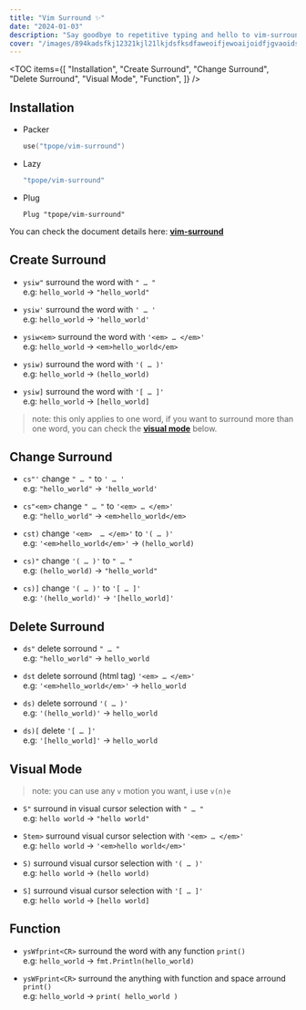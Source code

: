 ```yaml
---
title: "Vim Surround ✨"
date: "2024-01-03"
description: "Say goodbye to repetitive typing and hello to vim-surround, the ultimate tool for efficient text manipulation in Vim! ✨"
cover: "/images/894kadsfkj12321kjl21lkjdsfksdfaweoifjewoaijoidfjgvaoids.png"
---
```


<TOC 
   items={[
      "Installation", 
      "Create Surround",
      "Change Surround",
      "Delete Surround",
      "Visual Mode", "Function",
   ]} />


## Installation
- Packer 
	```lua
   use("tpope/vim-surround")
   ```

- Lazy
	```lua
	"tpope/vim-surround"
   ```
	
- Plug
	```vim
	Plug "tpope/vim-surround"
   ```
	
You can check the document details here:
**[vim-surround](https://github.com/tpope/vim-surround "vim-surround")**

## Create Surround
  -  `ysiw"` surround the word with `" … "`\
      e.g:
         `hello_world` → `"hello_world"`
         <GIF src="/images/ysiw1.gif" alt='ysiw"' />
         <br />

   - `ysiw'` surround the word with `' … '`\
      e.g: 
         `hello_world` → `'hello_world'`
         <GIF src="/images/ysiw2.gif" alt="ysiw'" alt="ysiw'" />
         <br />

   - `ysiw<em>` surround the word with `'<em> … </em>'`\
      e.g:
         `hello_world` → `<em>hello_world</em>`
         <GIF src="/images/ysiwtag.gif" alt="ysiwtag" alt="ysiwtag" />
         <br />

   - `ysiw)` surround the word with `'( … )'`\
      e.g: 
         `hello_world` → `(hello_world)`
         <GIF src="/images/ysiw).gif" alt="ysiw)" />
         <br />

   - `ysiw]` surround the word with `'[ … ]'`\
      e.g: 
         `hello_world` → `[hello_world]`
         <GIF src="/images/ysiw].gif" alt="ysiw]" />
         <br />

   > note: this only applies to one word, if you want to surround more than one
   > word, you can check the **[visual mode](#visual-mode)** below.


## Change Surround
   - `cs"'` change `" … "` to `' … '`\
      e.g: 
         `"hello_world"` → `'hello_world'`
         <GIF src="/images/cs1.gif" alt="cs1" />
         <br />


   - `cs"<em>` change `" … "` to `'<em> … </em>'`\
      e.g: 
         `"hello_world"` → `<em>hello_world</em>`
         <GIF src="/images/cs2.gif" alt="cs2" />
         <br />


   - `cst)` change `'<em>  … </em>'` to `'( … )'`\
      e.g: 
         `'<em>hello_world</em>'` → `(hello_world)`
         <GIF src="/images/cs3.gif" alt="cs3" />
         <br />

   - `cs)"` change `'( … )'` to `" … "`\
      e.g:
         `(hello_world)` → `"hello_world"`
         <GIF src="/images/cs4.gif" alt="cs4" />
         <br />


   - `cs)]` change `'( … )'` to `'[ … ]'`\
      e.g:
         `'(hello_world)'` → `'[hello_world]'`
         <GIF src="/images/cs5.gif" alt="cs5" />
         <br />



## Delete Surround
   - `ds"` delete sorround `" … "`\
      e.g: 
         `"hello_world"` → `hello_world`
         <GIF src="/images/ds1.gif" alt="cs1" />
         <br />


   - `dst` delete sorround (html tag) `'<em> … </em>'`\
      e.g:
         `'<em>hello_world</em>'` → `hello_world`
         <GIF src="/images/ds2.gif" alt="cs2" />
         <br />


   - `ds)` delete sorround `'( … )'`\
      e.g: 
         `'(hello_world)'` → `hello_world`
         <GIF src="/images/ds3.gif" alt="cs3" />
         <br />

   - `ds)[` delete `'[ … ]'`\
      e.g: 
         `'[hello_world]'` → `hello_world`
         <GIF src="/images/ds4.gif" alt="cs4" />
         <br />



## Visual Mode
   > note: you can use any `v` motion you want, i use `v(n)e`

   - `S"` surround in visual cursor selection with `" … "`\
      e.g:
         `hello world` → `"hello world"`
         <GIF src="/images/vS1.gif" alt="vS1" />
         <br />
         

   - `Stem>` surround visual cursor selection with `'<em> … </em>'`\
      e.g:
         `hello world` → `'<em>hello world</em>'`
         <GIF src="/images/vS2.gif" alt="vS2" />
         <br />


   - `S)` surround visual cursor selection with `'( … )'`\
      e.g:
         `hello world` → `(hello world)`
         <GIF src="/images/vS3.gif" alt="vS3" />
         <br />


   - `S]` surround visual cursor selection with `'[ … ]'`\
      e.g:
         `hello world` → `[hello world]` 
         <GIF src="/images/vS4.gif" alt="vS4" />
         <br />




## Function
   - `ysWfprint<CR>` surround the word with any function `print()`\
      e.g:
         `hello_world` → `fmt.Println(hello_world)`


   - `ysWFprint<CR>` surround the anything with function and space arround `print()`\
      e.g: 
         `hello_world` → `print( hello_world )` 
